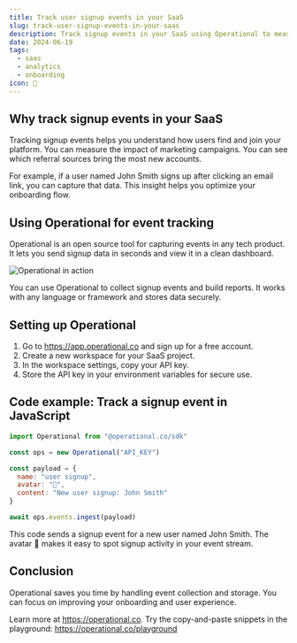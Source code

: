 ```yaml
---
title: Track user signup events in your SaaS
slug: track-user-signup-events-in-your-saas
description: Track signup events in your SaaS using Operational to measure user acquisition, improve onboarding, and gain actionable insights.
date: 2024-06-19
tags:
  - saas
  - analytics
  - onboarding
icon: 🎉
---
```


## Why track signup events in your SaaS

Tracking signup events helps you understand how users find and join your platform. You can measure the impact of marketing campaigns. You can see which referral sources bring the most new accounts.

For example, if a user named John Smith signs up after clicking an email link, you can capture that data. This insight helps you optimize your onboarding flow.

## Using Operational for event tracking

Operational is an open source tool for capturing events in any tech product. It lets you send signup data in seconds and view it in a clean dashboard.

![Operational in action](https://operational.co/images/misc/ops-usage.jpg)

You can use Operational to collect signup events and build reports. It works with any language or framework and stores data securely.

## Setting up Operational

1. Go to https://app.operational.co and sign up for a free account.
2. Create a new workspace for your SaaS project.
3. In the workspace settings, copy your API key.
4. Store the API key in your environment variables for secure use.

## Code example: Track a signup event in JavaScript

```javascript
import Operational from "@operational.co/sdk"

const ops = new Operational("API_KEY")

const payload = {
  name: "user signup",
  avatar: "🎉",
  content: "New user signup: John Smith"
}

await ops.events.ingest(payload)
```

This code sends a signup event for a new user named John Smith. The avatar 🎉 makes it easy to spot signup activity in your event stream.

## Conclusion

Operational saves you time by handling event collection and storage. You can focus on improving your onboarding and user experience. 

Learn more at https://operational.co. Try the copy-and-paste snippets in the playground: https://operational.co/playground

